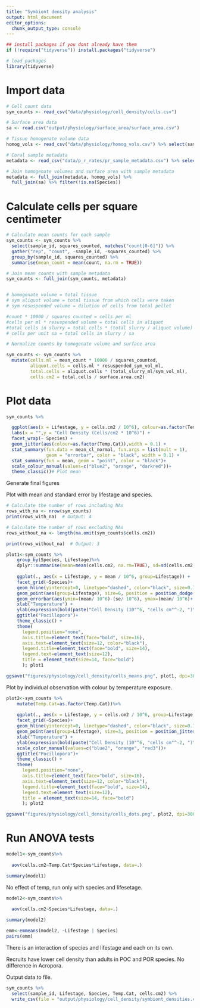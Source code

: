 ```yaml
---
title: "Symbiont density analysis"
output: html_document
editor_options: 
  chunk_output_type: console
---
```


```r
## install packages if you dont already have them
if (!require("tidyverse")) install.packages("tidyverse")

# load packages
library(tidyverse)
```

# Import data
```r
# Cell count data
sym_counts <- read_csv("data/physiology/cell_density/cells.csv")

# Surface area data
sa <- read.csv("output/physiology/surface_area/surface_area.csv") 

# Tissue homogenate volume data
homog_vols <- read_csv("data/physiology/homog_vols.csv") %>% select(sample_id, total_slurry_ml, sym_vol_ml, host_vol_ml, resuspended_sym_vol_ml)

# Coral sample metadata
metadata <- read_csv("data/p_r_rates/pr_sample_metadata.csv") %>% select(sample_id, Species, Lifestage, Temp.Cat) %>% filter(!str_detect(sample_id, "^BK"))

# Join homogenate volumes and surface area with sample metadata
metadata <- full_join(metadata, homog_vols) %>%
  full_join(sa) %>% filter(!is.na(Species))
```


# Calculate cells per square centimeter
```r
# Calculate mean counts for each sample
sym_counts <- sym_counts %>%
  select(sample_id, squares_counted, matches("count[0-6]")) %>%
  gather("rep", "count", -sample_id, -squares_counted) %>%
  group_by(sample_id, squares_counted) %>%
  summarise(mean_count = mean(count, na.rm = TRUE))

# Join mean counts with sample metadata
sym_counts <- full_join(sym_counts, metadata)


# homogenate volume = total tissue
# sym aliquot volume = total tissue from which cells were taken
# sym resuspended volume = dilution of cells from total pellet 

#count * 10000 / squares counted = cells per ml
#cells per ml * resuspended volume = total cells in aliquot
#total cells in slurry = total cells * (total slurry / aliquot volume)
# cells per unit sa = total cells in slurry / sa 

# Normalize counts by homogenate volume and surface area

sym_counts <- sym_counts %>%
  mutate(cells.ml = mean_count * 10000 / squares_counted,
         aliquot.cells = cells.ml * resuspended_sym_vol_ml, 
         total.cells = aliquot.cells * (total_slurry_ml/sym_vol_ml),
         cells.cm2 = total.cells / surface.area.cm2)
```

# Plot data
```r
sym_counts %>%

  ggplot(aes(x = Lifestage, y = cells.cm2 / 10^6), colour=as.factor(Temp.Cat)) +
  labs(x = "",y = "Cell Density (Cells/cm2 * 10^6)") +
  facet_wrap(~ Species) +
  geom_jitter(aes(colour=as.factor(Temp.Cat)),width = 0.1) +                                            # Plot all points
  stat_summary(fun.data = mean_cl_normal, fun.args = list(mult = 1),    # Plot standard error
               geom = "errorbar", color = "black", width = 0.1) +
  stat_summary(fun = mean, geom = "point", color = "black")+
  scale_colour_manual(values=c("blue2", "orange", "darkred"))+
  theme_classic()# Plot mean
```

Generate final figures 

Plot with mean and standard error by lifestage and species. 
```r

# Calculate the number of rows including NAs
rows_with_na <- nrow(sym_counts)
print(rows_with_na)  # Output: 4

# Calculate the number of rows excluding NAs
rows_without_na <- length(na.omit(sym_counts$cells.cm2))

print(rows_without_na)  # Output: 3

plot1<-sym_counts %>%
    group_by(Species, Lifestage)%>%
    dplyr::summarise(mean=mean(cells.cm2, na.rm=TRUE), sd=sd(cells.cm2, na.rm=TRUE), N=length(na.omit(sym_counts$cells.cm2)), se=sd/sqrt(N))%>%
    
    ggplot(., aes(x = Lifestage, y = mean / 10^6, group=Lifestage)) +
    facet_grid(~Species)+
    geom_hline(yintercept=0, linetype="dashed", color="black", size=0.75)+
    geom_point(aes(group=Lifestage), size=6, position = position_dodge(0.4), color="darkgray") + 
    geom_errorbar(aes(ymin=(mean/ 10^6)-(se/ 10^6), ymax=(mean/ 10^6)+(se/ 10^6), group=Lifestage), width=0, linetype="solid", position=position_dodge(0.4), size=0.8, color="black")+
    xlab("Temperature") + 
    ylab(expression(bold(paste("Cell Density (10"^6, "cells cm"^-2, ")")))) +
    ggtitle("Pocillopora")+
    theme_classic() + 
    theme(
      legend.position="none",
      axis.title=element_text(face="bold", size=16),
      axis.text=element_text(size=12, color="black"), 
      legend.title=element_text(face="bold", size=14), 
      legend.text=element_text(size=12), 
      title = element_text(size=14, face="bold")
      ); plot1

ggsave("figures/physiology/cell_density/cells_means.png", plot1, dpi=300, w=4, h=4, units="in")
```

Plot by individual observation with colour by temperature exposure. 
```r
plot2<-sym_counts %>%
    mutate(Temp.Cat=as.factor(Temp.Cat))%>%
    
    ggplot(., aes(x = Lifestage, y = cells.cm2 / 10^6, group=Lifestage, color=Temp.Cat)) +
    facet_grid(~Species)+
    geom_hline(yintercept=0, linetype="dashed", color="black", size=0.75)+
    geom_point(aes(group=Lifestage), size=3, position = position_jitterdodge(0.5)) + 
    xlab("Temperature") + 
    ylab(expression(bold(paste("Cell Density (10"^6, "cells cm"^-2, ")")))) +
    scale_color_manual(values=c("blue2", "orange", "red3"))+
    ggtitle("Pocillopora")+
    theme_classic() + 
    theme(
      legend.position="none",
      axis.title=element_text(face="bold", size=16),
      axis.text=element_text(size=12, color="black"), 
      legend.title=element_text(face="bold", size=14), 
      legend.text=element_text(size=12), 
      title = element_text(size=14, face="bold")
      ); plot2

ggsave("figures/physiology/cell_density/cells_dots.png", plot2, dpi=300, w=4, h=4, units="in")
```

# Run ANOVA tests 

```r
model1<-sym_counts%>%
  
  aov(cells.cm2~Temp.Cat*Species*Lifestage, data=.)

summary(model1)
```

No effect of temp, run only with species and lifesetage. 
```r
model2<-sym_counts%>%
  
  aov(cells.cm2~Species*Lifestage, data=.)

summary(model2)

emm<-emmeans(model2, ~Lifestage | Species)
pairs(emm)
```

There is an interaction of species and lifestage and each on its own. 

Recruits have lower cell density than adults in POC and POR species. No difference in Acropora. 

Output data to file.  

```r
sym_counts %>%
  select(sample_id, Lifestage, Species, Temp.Cat, cells.cm2) %>%
  write_csv(file = "output/physiology/cell_density/symbiont_densities.csv")

```
